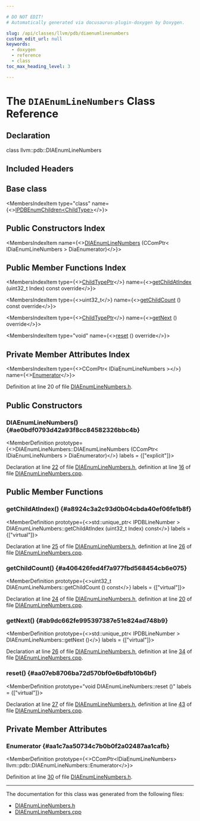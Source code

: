 ```yaml
---

# DO NOT EDIT!
# Automatically generated via docusaurus-plugin-doxygen by Doxygen.

slug: /api/classes/llvm/pdb/diaenumlinenumbers
custom_edit_url: null
keywords:
  - doxygen
  - reference
  - class
toc_max_heading_level: 3

---
```





# The `DIAEnumLineNumbers` Class Reference

<DoxygenPage pluginConfig={pluginConfig}>



## Declaration

<CodeBlock>class llvm::pdb::DIAEnumLineNumbers</CodeBlock>

## Included Headers

<IncludesList>
<IncludesListItem
  filePath="llvm/DebugInfo/PDB/DIA/DIAEnumLineNumbers.h"
  permalink="/docs/api/files/include/include/llvm/include/llvm/debuginfo/include/llvm/debuginfo/pdb/include/llvm/debuginfo/pdb/dia/diaenumlinenumbers-h"
  isLocal="true" />
</IncludesList>

## Base class

<MembersIndex>

<MembersIndexItem
  type="class"
  name={<><a href="/docs/api/classes/llvm/pdb/ipdbenumchildren">IPDBEnumChildren&lt;ChildType&gt;</a></>}>
</MembersIndexItem>

</MembersIndex>

## Public Constructors Index

<MembersIndex>

<MembersIndexItem
  name={<><a href="#ae0bdf0793d42a93f8cc84582326bbc4b">DIAEnumLineNumbers</a> (CComPtr&lt; IDiaEnumLineNumbers &gt; DiaEnumerator)</>}>
</MembersIndexItem>

</MembersIndex>

## Public Member Functions Index

<MembersIndex>

<MembersIndexItem
  type={<><a href="/docs/api/classes/llvm/pdb/ipdbenumchildren/#a9f10c3a9dccca6e4230ddb05e92c206e">ChildTypePtr</a></>}
  name={<><a href="#a8924c3a2c93d0b04cbda40ef06fe1b8f">getChildAtIndex</a> (uint32&#95;t Index) const override</>}>
</MembersIndexItem>

<MembersIndexItem
  type={<>uint32&#95;t</>}
  name={<><a href="#a406426fed4f7a977fbd568454cb6e075">getChildCount</a> () const override</>}>
</MembersIndexItem>

<MembersIndexItem
  type={<><a href="/docs/api/classes/llvm/pdb/ipdbenumchildren/#a9f10c3a9dccca6e4230ddb05e92c206e">ChildTypePtr</a></>}
  name={<><a href="#ab9dc662fe995397387e51e824ad748b9">getNext</a> () override</>}>
</MembersIndexItem>

<MembersIndexItem
  type="void"
  name={<><a href="#aa07eb8706ba72d570bf0e6bdfb10b6bf">reset</a> () override</>}>
</MembersIndexItem>

</MembersIndex>

## Private Member Attributes Index

<MembersIndex>

<MembersIndexItem
  type={<>CComPtr&lt; IDiaEnumLineNumbers &gt;</>}
  name={<><a href="#aa1c7aa50734c7b0b0f2a02487aa1cafb">Enumerator</a></>}>
</MembersIndexItem>

</MembersIndex>


Definition at line 20 of file <a href="/docs/api/files/include/include/llvm/include/llvm/debuginfo/include/llvm/debuginfo/pdb/include/llvm/debuginfo/pdb/dia/diaenumlinenumbers-h">DIAEnumLineNumbers.h</a>.

<SectionDefinition>

## Public Constructors

### DIAEnumLineNumbers() {#ae0bdf0793d42a93f8cc84582326bbc4b}

<MemberDefinition
  prototype={<>DIAEnumLineNumbers::DIAEnumLineNumbers (CComPtr&lt; IDiaEnumLineNumbers &gt; DiaEnumerator)</>}
  labels = {["explicit"]}>

Declaration at line <a href="/docs/api/files/include/include/llvm/include/llvm/debuginfo/include/llvm/debuginfo/pdb/include/llvm/debuginfo/pdb/dia/diaenumlinenumbers-h/#l00022">22</a> of file <a href="/docs/api/files/include/include/llvm/include/llvm/debuginfo/include/llvm/debuginfo/pdb/include/llvm/debuginfo/pdb/dia/diaenumlinenumbers-h">DIAEnumLineNumbers.h</a>, definition at line <a href="/docs/api/files/lib/lib/debuginfo/lib/debuginfo/pdb/lib/debuginfo/pdb/dia/diaenumlinenumbers-cpp/#l00016">16</a> of file <a href="/docs/api/files/lib/lib/debuginfo/lib/debuginfo/pdb/lib/debuginfo/pdb/dia/diaenumlinenumbers-cpp">DIAEnumLineNumbers.cpp</a>.
</MemberDefinition>

</SectionDefinition>

<SectionDefinition>

## Public Member Functions

### getChildAtIndex() {#a8924c3a2c93d0b04cbda40ef06fe1b8f}

<MemberDefinition
  prototype={<>std::unique&#95;ptr&lt; IPDBLineNumber &gt; DIAEnumLineNumbers::getChildAtIndex (uint32&#95;t Index) const</>}
  labels = {["virtual"]}>

Declaration at line <a href="/docs/api/files/include/include/llvm/include/llvm/debuginfo/include/llvm/debuginfo/pdb/include/llvm/debuginfo/pdb/dia/diaenumlinenumbers-h/#l00025">25</a> of file <a href="/docs/api/files/include/include/llvm/include/llvm/debuginfo/include/llvm/debuginfo/pdb/include/llvm/debuginfo/pdb/dia/diaenumlinenumbers-h">DIAEnumLineNumbers.h</a>, definition at line <a href="/docs/api/files/lib/lib/debuginfo/lib/debuginfo/pdb/lib/debuginfo/pdb/dia/diaenumlinenumbers-cpp/#l00026">26</a> of file <a href="/docs/api/files/lib/lib/debuginfo/lib/debuginfo/pdb/lib/debuginfo/pdb/dia/diaenumlinenumbers-cpp">DIAEnumLineNumbers.cpp</a>.
</MemberDefinition>

### getChildCount() {#a406426fed4f7a977fbd568454cb6e075}

<MemberDefinition
  prototype={<>uint32&#95;t DIAEnumLineNumbers::getChildCount () const</>}
  labels = {["virtual"]}>

Declaration at line <a href="/docs/api/files/include/include/llvm/include/llvm/debuginfo/include/llvm/debuginfo/pdb/include/llvm/debuginfo/pdb/dia/diaenumlinenumbers-h/#l00024">24</a> of file <a href="/docs/api/files/include/include/llvm/include/llvm/debuginfo/include/llvm/debuginfo/pdb/include/llvm/debuginfo/pdb/dia/diaenumlinenumbers-h">DIAEnumLineNumbers.h</a>, definition at line <a href="/docs/api/files/lib/lib/debuginfo/lib/debuginfo/pdb/lib/debuginfo/pdb/dia/diaenumlinenumbers-cpp/#l00020">20</a> of file <a href="/docs/api/files/lib/lib/debuginfo/lib/debuginfo/pdb/lib/debuginfo/pdb/dia/diaenumlinenumbers-cpp">DIAEnumLineNumbers.cpp</a>.
</MemberDefinition>

### getNext() {#ab9dc662fe995397387e51e824ad748b9}

<MemberDefinition
  prototype={<>std::unique&#95;ptr&lt; IPDBLineNumber &gt; DIAEnumLineNumbers::getNext ()</>}
  labels = {["virtual"]}>

Declaration at line <a href="/docs/api/files/include/include/llvm/include/llvm/debuginfo/include/llvm/debuginfo/pdb/include/llvm/debuginfo/pdb/dia/diaenumlinenumbers-h/#l00026">26</a> of file <a href="/docs/api/files/include/include/llvm/include/llvm/debuginfo/include/llvm/debuginfo/pdb/include/llvm/debuginfo/pdb/dia/diaenumlinenumbers-h">DIAEnumLineNumbers.h</a>, definition at line <a href="/docs/api/files/lib/lib/debuginfo/lib/debuginfo/pdb/lib/debuginfo/pdb/dia/diaenumlinenumbers-cpp/#l00034">34</a> of file <a href="/docs/api/files/lib/lib/debuginfo/lib/debuginfo/pdb/lib/debuginfo/pdb/dia/diaenumlinenumbers-cpp">DIAEnumLineNumbers.cpp</a>.
</MemberDefinition>

### reset() {#aa07eb8706ba72d570bf0e6bdfb10b6bf}

<MemberDefinition
  prototype="void DIAEnumLineNumbers::reset ()"
  labels = {["virtual"]}>

Declaration at line <a href="/docs/api/files/include/include/llvm/include/llvm/debuginfo/include/llvm/debuginfo/pdb/include/llvm/debuginfo/pdb/dia/diaenumlinenumbers-h/#l00027">27</a> of file <a href="/docs/api/files/include/include/llvm/include/llvm/debuginfo/include/llvm/debuginfo/pdb/include/llvm/debuginfo/pdb/dia/diaenumlinenumbers-h">DIAEnumLineNumbers.h</a>, definition at line <a href="/docs/api/files/lib/lib/debuginfo/lib/debuginfo/pdb/lib/debuginfo/pdb/dia/diaenumlinenumbers-cpp/#l00043">43</a> of file <a href="/docs/api/files/lib/lib/debuginfo/lib/debuginfo/pdb/lib/debuginfo/pdb/dia/diaenumlinenumbers-cpp">DIAEnumLineNumbers.cpp</a>.
</MemberDefinition>

</SectionDefinition>

<SectionDefinition>

## Private Member Attributes

### Enumerator {#aa1c7aa50734c7b0b0f2a02487aa1cafb}

<MemberDefinition
  prototype={<>CComPtr&lt;IDiaEnumLineNumbers&gt; llvm::pdb::DIAEnumLineNumbers::Enumerator</>}>

Definition at line <a href="/docs/api/files/include/include/llvm/include/llvm/debuginfo/include/llvm/debuginfo/pdb/include/llvm/debuginfo/pdb/dia/diaenumlinenumbers-h/#l00030">30</a> of file <a href="/docs/api/files/include/include/llvm/include/llvm/debuginfo/include/llvm/debuginfo/pdb/include/llvm/debuginfo/pdb/dia/diaenumlinenumbers-h">DIAEnumLineNumbers.h</a>.
</MemberDefinition>

</SectionDefinition>

<hr/>

The documentation for this class was generated from the following files:

<ul>
<li><a href="/docs/api/files/include/include/llvm/include/llvm/debuginfo/include/llvm/debuginfo/pdb/include/llvm/debuginfo/pdb/dia/diaenumlinenumbers-h">DIAEnumLineNumbers.h</a></li>
<li><a href="/docs/api/files/lib/lib/debuginfo/lib/debuginfo/pdb/lib/debuginfo/pdb/dia/diaenumlinenumbers-cpp">DIAEnumLineNumbers.cpp</a></li>
</ul>

</DoxygenPage>
